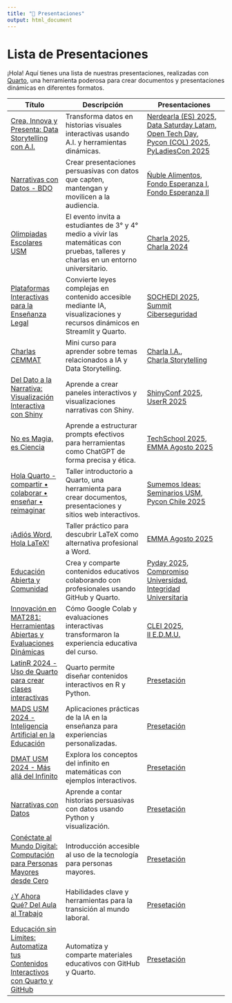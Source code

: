 ```yaml
---
title: "🎉 Presentaciones"
output: html_document
---
```


# Lista de Presentaciones

¡Hola! Aquí tienes una lista de nuestras presentaciones, realizadas con [Quarto](https://quarto.org/), una herramienta poderosa para crear documentos y presentaciones dinámicas en diferentes formatos.

| Título                                                                                                                | Descripción                                                                                                                          | Presentaciones                                                                                                                                                                                                                                                                                                              |
|------------------|---------------------------|---------------------------|
| [Crea, Innova y Presenta: Data Storytelling con A.I.](visualization_2024/presentacion.html)                           | Transforma datos en historias visuales interactivas usando A.I. y herramientas dinámicas.                                            | [Nerdearla (ES) 2025](shiny_2025/presentacion_ne.html), <br> [Data Saturday Latam](shiny_2025/presentacion_datasaturday.html), <br> [Open Tech Day](shiny_2025/presentacion_openday.html), <br> [Pycon (COL) 2025](shiny_2025/presentacion_pc.html), <br> [PyLadiesCon 2025](visualization_2024/presentacion_pyladies.html) |
| [Narrativas con Datos - BDO](https://drive.google.com/file/d/1w_r7FETzNNh4Y_HHt1Gj-D-6T-2Us47U/view?usp=sharing)      | Crear presentaciones persuasivas con datos que capten, mantengan y movilicen a la audiencia.                                         | [Ñuble Alimentos](shiny_2025/presentacion_ext.html), <br> [Fondo Esperanza I](shiny_2025/presentacion_fa1.html), <br> [Fondo Esperanza II](shiny_2025/presentacion_fa2.html)                                                                                                                                                |
| [Olimpiadas Escolares USM](comunidad_2025\presentacion_olimpiadas.html)                                               | El evento invita a estudiantes de 3° y 4° medio a vivir las matemáticas con pruebas, talleres y charlas en un entorno universitario. | [Charla 2025](comunidad_2025\presentacion_olimpiadas.html), <br> [Charla 2024](https://falfaro.xyz/DMAT-SJ-Olimpiadas/)                                                                                                                                                                                                     |
| [Plataformas Interactivas para la Enseñanza Legal](comunidad_2025\presentacion_sochedi.html)                                               | Convierte leyes complejas en contenido accesible mediante IA, visualizaciones y recursos dinámicos en Streamlit y Quarto. | [SOCHEDI 2025](comunidad_2025\presentacion_sochedi.html), <br> [Summit Ciberseguridad](https://docs.google.com/presentation/d/1RK-oxmVm949aoF4HZ2ThXmdXl6tqX6nE5MQtb_RoyUA/edit?usp=sharing)                                                                                                                                                                                                     |
| [Charlas CEMMAT](https://sethnut.com/ceemat_2025/)                                                                    | Mini curso para aprender sobre temas relacionados a IA y Data Storytelling.                                                          | [Charla I.A.](prompts_chatgpt/presentacion_ceemat.html), <br> [Charla Storytelling](shiny_2025/presentacion_ceemat.html)                                                                                                                                                                                                    |
| [Del Dato a la Narrativa: Visualización Interactiva con Shiny](shiny_2025/presentacion_es.html)                       | Aprende a crear paneles interactivos y visualizaciones narrativas con Shiny.                                                         | [ShinyConf 2025](shiny_2025/presentacion.html), <br> [UserR 2025](shiny_2025/presentacion_user.html)                                                                                                                                                                                                                        |
| [No es Magia, es Ciencia](prompts_chatgpt/presentacion.html)                                                          | Aprende a estructurar prompts efectivos para herramientas como ChatGPT de forma precisa y ética.                                     | [TechSchool 2025](prompts_chatgpt/presentacion.html),<br> [EMMA Agosto 2025](prompts_chatgpt/presentacion_emma.html)                                                                                                                                                                                                        |
| [Hola Quarto - compartir • colaborar • enseñar • reimaginar](hello-quarto/presentacion.html)                          | Taller introductorio a Quarto, una herramienta para crear documentos, presentaciones y sitios web interactivos.                      | [Sumemos Ideas: Seminarios USM](hello-quarto/presentacion.html),<br> [Pycon Chile 2025](hello-quarto/presentacion_pycon.html)                                                                                                                                                                                               |
| [¡Adiós Word, Hola LaTeX!](latex_2025/presentacion.html)                                                              | Taller práctico para descubrir LaTeX como alternativa profesional a Word.                                                            | [EMMA Agosto 2025](latex_2025/presentacion_emma.html)                                                                                                                                                                                                                                                                       |
| [Educación Abierta y Comunidad](comunidad_2025/presentacion.html)                                                     | Crea y comparte contenidos educativos colaborando con profesionales usando <br> GitHub y Quarto.                                     | [Pyday 2025](comunidad_2025/presentacion.html), <br> [Compromiso Universidad](comunidad_2025/presentacion_andes.html), <br> [Integridad Universitaria](comunidad_2025/presentacion_uc.html)                                                                                                                                 |
| [Innovación en MAT281: Herramientas Abiertas y Evaluaciones Dinámicas](uc_2024/presentacion.html)           | Cómo Google Colab y evaluaciones interactivas transformaron la experiencia educativa del curso.                                      |  [CLEI 2025](uc_2024/presentacion_clei.html), <br> [II E.D.M.U.](uc_2024/presentacion.html)                                                                                                                                                                                                                                                                          |
| [LatinR 2024 - Uso de Quarto para crear clases interactivas](latinr_2024/presentacion.html)                           | Quarto permite diseñar contenidos interactivos en R y Python.                                                                        | [Presetación](latinr_2024/presentacion.html)                                                                                                                                                                                                                                                                                |
| [MADS USM 2024 - Inteligencia Artificial en la Educación](mads_2024/presentacion.html)                                | Aplicaciones prácticas de la IA en la enseñanza para experiencias personalizadas.                                                    | [Presetación](mads_2024/presentacion.html)                                                                                                                                                                                                                                                                                  |
| [DMAT USM 2024 - Más allá del Infinito](infinity_2024/presentacion.html)                                              | Explora los conceptos del infinito en matemáticas con ejemplos interactivos.                                                         | [Presetación](infinity_2024/presentacion.html)                                                                                                                                                                                                                                                                              |
| [Narrativas con Datos](narrativas_2024/presentacion.html)                                                             | Aprende a contar historias persuasivas con datos usando Python y visualización.                                                      | [Presetación](narrativas_2024/presentacion.html)                                                                                                                                                                                                                                                                            |
| [Conéctate al Mundo Digital: Computación para Personas Mayores desde Cero](computacion_2024/presentacion.html)        | Introducción accesible al uso de la tecnología para personas mayores.                                                                | [Presetación](computacion_2024/presentacion.html)                                                                                                                                                                                                                                                                           |
| [¿Y Ahora Qué? Del Aula al Trabajo](profesional_2024/presentacion.html)                                               | Habilidades clave y herramientas para la transición al mundo laboral.                                                                | [Presetación](profesional_2024/presentacion.html)                                                                                                                                                                                                                                                                           |
| [Educación sin Límites: Automatiza tus Contenidos Interactivos con Quarto y GitHub](pycon_usa_2025/presentacion.html) | Automatiza y comparte materiales educativos con GitHub y Quarto.                                                                     | [Presetación](pycon_usa_2025/presentacion.html)                                                                                                                                                                                                                                                                             |